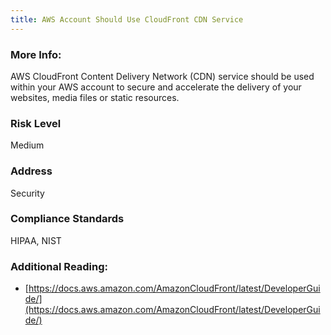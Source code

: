 ```yaml
---
title: AWS Account Should Use CloudFront CDN Service
---
```


### More Info:

AWS CloudFront Content Delivery Network (CDN) service should be used within your AWS account to secure and accelerate the delivery of your websites, media files or static resources.

### Risk Level

Medium

### Address

Security

### Compliance Standards

HIPAA, NIST

### Additional Reading:

- [https://docs.aws.amazon.com/AmazonCloudFront/latest/DeveloperGuide/](https://docs.aws.amazon.com/AmazonCloudFront/latest/DeveloperGuide/)

